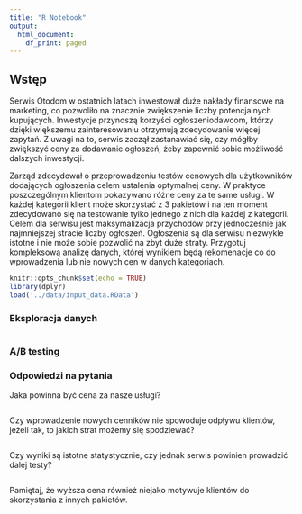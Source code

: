 ```yaml
---
title: "R Notebook"
output:
  html_document:
    df_print: paged
---
```


## Wstęp {.tabset}

Serwis Otodom w ostatnich latach inwestował duże nakłady finansowe na marketing, co pozwoliło na znacznie zwiększenie liczby potencjalnych kupujących. Inwestycje przynoszą korzyści ogłoszeniodawcom, którzy dzięki większemu zainteresowaniu otrzymują zdecydowanie więcej zapytań.
Z uwagi na to, serwis zaczął zastanawiać się, czy mógłby zwiększyć ceny za dodawanie ogłoszeń, żeby zapewnić sobie możliwość dalszych inwestycji.

Zarząd zdecydował o przeprowadzeniu testów cenowych dla użytkowników dodających ogłoszenia celem ustalenia optymalnej ceny. W praktyce poszczególnym klientom pokazywano różne ceny za te same usługi.
W każdej kategorii klient może skorzystać z 3 pakietów i na ten moment zdecydowano się na testowanie tylko jednego z nich dla każdej z kategorii.
Celem dla serwisu jest maksymalizacja przychodów przy jednocześnie jak najmniejszej stracie liczby ogłoszeń. Ogłoszenia są dla serwisu niezwykle istotne i nie może sobie pozwolić na zbyt duże straty. 
Przygotuj kompleksową analizę danych, której wynikiem będą rekomenacje co do wprowadzenia lub nie nowych cen w danych kategoriach.

```r
knitr::opts_chunk$set(echo = TRUE)
library(dplyr)
load('../data/input_data.RData')
```


### Eksploracja danych 

```r

```


### A/B testing 

### Odpowiedzi na pytania 
 
Jaka powinna być cena za nasze usługi?
```r

```

Czy wprowadzenie nowych cenników nie spowoduje odpływu klientów, jeżeli tak, to jakich strat możemy się spodziewać?
```r

```

Czy wyniki są istotne statystycznie, czy jednak serwis powinien prowadzić dalej testy?
```r

```


Pamiętaj, że wyższa cena również niejako motywuje klientów do skorzystania z innych pakietów.